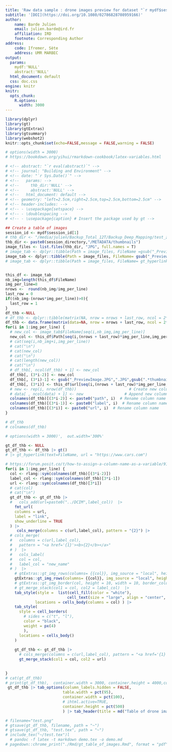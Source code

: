 ```yaml
---
title: 'Raw data sample : drone images preview for dataset "`r mydf$session_id[1]`"'
subtitle: '[DOI](https://doi.org/10.1080/02786828708959166)'
author:
    name: Barde Julien 
    email: julien.barde@ird.fr
    affiliation: IRD
    footnote: Corresponding Author
address:
    code: Ifremer, Sète
    address: UMR MARBEC
output:
  params:
    mydf:'NULL'
    abstract:'NULL'
  html_document: default
  css: doc.css
engine: knitr
knitr:
  opts_chunk: 
    R.options:
      width: 3000
---
```


<!-- date:  "`r Sys.Date()`"  -->
<!-- subtitle: "Data overview" -->

<!-- <div style="width: 3000px"> -->

<!-- documentclass: report -->
<!-- papersize: a3 
classoption: landscape, a3paperoutput:
  params:
    mydf:'NULL'
    description:'NULL'
toc: true
toc_float: true-->
<!-- <style type="text/css"> -->

<!-- body{ -->
<!--     margin: 0 !important; -->
<!--     padding: 0 !important; -->
<!--     padding-left: 30px; -->
<!--     background:#F0F0F0; -->
<!--     max-width:600%; -->
<!--     width:100%;} -->

<!-- h1.title { -->
<!--   font-size: 80px; -->
<!--   color: DarkBlue; -->
<!--   background-color:#009ACD; -->
<!--   width:300%; -->
<!--   margin: 0 !important; -->
<!--   padding: 0 !important; -->
<!--   height:120px; -->
<!--   margin-left:-100px; -->
<!-- } -->

<!-- h2 { /* Header 2 */ -->
<!--     font-size: 22px; -->
<!--   color: #0020C2; -->
<!-- } -->

<!-- </style> -->


```r
library(dplyr)
library(gt)
library(gtExtras)
library(gtsummary)
library(webshot2)
knitr::opts_chunk$set(echo=FALSE,message = FALSE,warning = FALSE)
```

```r

# options(width = 3000)
# https://bookdown.org/yihui/rmarkdown-cookbook/latex-variables.html

# <!-- abstract: "`r eval(abstract)`" -->
# <!-- journal: "Building and Environment" -->
# <!-- date: "`r Sys.Date()`" -->
# <!--   params: -->
# <!--     thb_dir:'NULL' -->
# <!--     abstract:'NULL' -->
# <!--   html_document: default -->
# <!-- geometry: "left=2.5cm,right=2.5cm,top=2.5cm,bottom=2.5cm" -->
# <!-- header-includes: -->
# <!-- - \usepackage{setspace} -->
# <!-- - \doublespacing -->
# <!-- - \usepackage{caption} # Insert the package used by gt -->

## Create a table of images
session_id <- mydf$session_id[1]
# thb_dir <- "/media/julien/Backup_Total_12T/Backup_Deep_Mapping/test_zenodo_drone_UAV_flights/20220913_MYT-ngouja_UAV-02_3/METADATA/thumbnails"
thb_dir <- paste0(session_directory,"/METADATA/thumbnails")
image_files <- list.files(thb_dir, "JPG", full.names = T)
# image_tab <- dplyr::tibble(Path = image_files, FileName =gsub("_PreviewImage.JPG",".JPG",gsub(paste0(thb_dir,"/"),"",image_files)))
image_tab <- dplyr::tibble(Path = image_files, FileName= gsub("_PreviewImage.JPG",".JPG",gsub(paste0(thb_dir,"/"),"",image_files)), url=paste0("../DCIM/",gsub(".*DCIM/","",mydf$relative_path)))
# image_tab <- dplyr::tibble(Path = image_files, FileName= gt_hyperlink(text= gsub("_PreviewImage.JPG",".JPG",gsub(paste0(thb_dir,"/"),"",image_files)), url = "https://www.cars.com//"))


this_df <- image_tab
nb_img=length(this_df$FileName)
img_per_line=8
nrows <-  round(nb_img/img_per_line)
last_row = 0
if((nb_img-(nrows*img_per_line))>0){
  last_row = 1 
}
df_thb <-NULL
# df_thb <- dplyr::tibble(matrix(NA, nrow = nrows + last_row, ncol = 2*img_per_line))
df_thb <- data.frame(matrix(data=NA, nrow = nrows + last_row, ncol = 2*img_per_line))
for(i in 1:img_per_line) {     
  # new_col <- image_tab$FileName[seq(i,nb_img,img_per_line)]
  new_col <- this_df$Path[seq(i,(nrows + last_row)*img_per_line,img_per_line)]
  # cat(seq(i,nb_img+i,img_per_line))
  # cat("\n")
  # cat(new_col)
  # cat("\n")
  # cat(length(new_col))
  # cat("\n")
  # df_thb[, ncol(df_thb) + 1] <- new_col
  df_thb[, (3*i-2)] <- new_col
  df_thb[, (3*i)-1] <- gsub("_PreviewImage.JPG",".JPG",gsub(".*thumbnails/","",new_col)) 
  df_thb[, (3*i)] <- this_df$url[seq(i,(nrows + last_row)*img_per_line,img_per_line)] 
  # new <- rep(i, nrow(df_thb))                       # Create new column
  # data[ , ncol(data) + 1] <- new                  # Append new column
  colnames(df_thb)[(3*i-2)] <- paste0("path", i)  # Rename column name
  colnames(df_thb)[(3*i-1)] <- paste0("label", i)  # Rename column name
  colnames(df_thb)[(3*i)] <- paste0("url", i)  # Rename column name
}

# df_thb
# colnames(df_thb)
```


```r
# options(width = 3000)',  out.width='300%'

gt_df_thb <- NULL
gt_df_thb <- df_thb |> gt() 
# |> gt_hyperlink(text=FileName, url = "https://www.cars.com")

# https://forum.posit.co/t/how-to-assign-a-column-name-as-a-variable/91209
for(i in 1:img_per_line) {   
  col <- rlang::sym(colnames(df_thb)[(3*i-2)])
  label_col <- rlang::sym(colnames(df_thb)[3*i-1])
  url <- rlang::sym(colnames(df_thb)[3*i])
  # cat(col)
  # cat("\n")
  gt_df_thb <- gt_df_thb |>
  #   cols_add(url=paste0("../DCIM",label_col))  |> 
    fmt_url(
    columns = url,
    label = "link",
    show_underline = TRUE
  ) |>
     cols_merge(columns = c(url,label_col), pattern = "{2}") |>
  # cols_merge(
  #   columns = c(url,label_col),
  #   pattern = "<a href='{1}'><b>{2}</b></a>"
  # )  |>    
  #   cols_label(
  #   col = col,
  #   label_col = "new_name"
  # )  |>
    # gtExtras::gt_img_rows(columns= {{col}}, img_source = "local", height  = 150)  |>   gt_merge_stack(col1 = col, col2 = label_col)  |>
    gtExtras::gt_img_rows(columns= {{col}}, img_source = "local", height  = pct(100))  |>  
    # gtExtras::gt_img_border(col, height = 10, width = 10, border_color = "black",  border_weight = 5) |>
    # gt_merge_stack(col1 = col, col2 = label_col)  |>
    tab_style(style =  list(cell_fill(color = "white"),
                           cell_text(size = "large", align = "center", color = "black", weight = "bolder", style = "italic", decorate = "underline")),
             locations = cells_body(columns = col) ) |>
    tab_style(
      style = cell_borders(
        # sides = c("t", "l"),
        color = "black",
        weight = px(4)
        ),
      locations = cells_body()
    )  
  
    gt_df_thb <- gt_df_thb |> 
      # cols_merge(columns = c(url,label_col), pattern = "<a href='{1}'><b>{2}</b></a>") |>
      gt_merge_stack(col1 = col, col2 = url) 

  
}
# cat(gt_df_thb)
# print(gt_df_thb),  container.width = 3000, container.height = 4000,container.width = pct(300), container.height = pct(300)
 gt_df_thb |> tab_options(column_labels.hidden = FALSE,
                         table.width = pct(95),
                         container.width = pct(100),
                         # ihtml.active=TRUE,
                         container.height = pct(500)
                         ) |> tab_header(title = md("Table of drone images thumbnails"), subtitle = md("From the first to the last picture")) 

# filename="test.png"
# gtsave(gt_df_thb, filename, path = "~")
# gtsave(gt_df_thb, "test.tex", path = "~")
# include_tex("~/test.tex")l
  # pandoc -f latex -t markdown demo.tex -o demo.md
# pagedown::chrome_print("./Rmd/gt_table_of_images.Rmd", format = "pdf")

```
</div>

<!-- ```{latex} -->
<!-- input("~/test.tex") -->
<!-- ``` -->